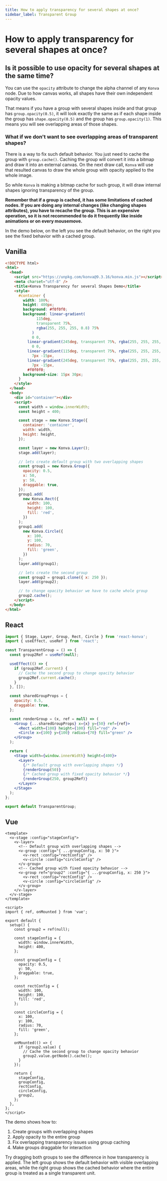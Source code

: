```yaml
---
title: How to apply transparency for several shapes at once?
sidebar_label: Transparent Group
---
```


# How to apply transparency for several shapes at once?

## Is it possible to use opacity for several shapes at the same time?

You can use the `opacity` attribute to change the alpha channel of any `Konva` node. Due to how canvas works, all shapes have their own independent opacity values.

That means if you have a group with several shapes inside and that group has `group.opacity(0.5)`, it will look exactly the same as if each shape inside the group has `shape.opacity(0.5)` and the group has `group.opacity(1)`. This means you will see overlapping areas of those shapes.

### What if we don't want to see overlapping areas of transparent shapes?

There is a way to fix such default behavior. You just need to cache the group with `group.cache()`. Caching the group will convert it into a bitmap and draw it into an external canvas. On the next draw call, `Konva` will use that resulted canvas to draw the whole group with opacity applied to the whole image.

So while `Konva` is making a bitmap cache for such group, it will draw internal shapes ignoring transparency of the group.

**Remember that if a group is cached, it has some limitations of cached nodes. If you are doing any internal changes (like changing shapes attributes), you have to recache the group. This is an expensive operation, so it is not recommended to do it frequently like inside animations or on every mousemove.**

In the demo below, on the left you see the default behavior, on the right you see the fixed behavior with a cached group.

## Vanilla

```html
<!DOCTYPE html>
<html>
  <head>
    <script src="https://unpkg.com/konva@9.3.16/konva.min.js"></script>
    <meta charset="utf-8" />
    <title>Konva Transparency for several Shapes Demo</title>
    <style>
      #container {
        width: 100%;
        height: 400px;
        background: #f0f0f0;
        background: linear-gradient(
              115deg,
              transparent 75%,
              rgba(255, 255, 255, 0.8) 75%
            )
            0 0,
          linear-gradient(245deg, transparent 75%, rgba(255, 255, 255, 0.8) 75%)
            0 0,
          linear-gradient(115deg, transparent 75%, rgba(255, 255, 255, 0.8) 75%)
            7px -15px,
          linear-gradient(245deg, transparent 75%, rgba(255, 255, 255, 0.8) 75%)
            7px -15px,
          #f0f0f0;
        background-size: 15px 30px;
      }
    </style>
  </head>
  <body>
    <div id="container"></div>
    <script>
      const width = window.innerWidth;
      const height = 400;

      const stage = new Konva.Stage({
        container: 'container',
        width: width,
        height: height,
      });

      const layer = new Konva.Layer();
      stage.add(layer);

      // lets create default group with two overlapping shapes
      const group1 = new Konva.Group({
        opacity: 0.5,
        x: 50,
        y: 50,
        draggable: true,
      });
      group1.add(
        new Konva.Rect({
          width: 100,
          height: 100,
          fill: 'red',
        })
      );
      group1.add(
        new Konva.Circle({
          x: 100,
          y: 100,
          radius: 70,
          fill: 'green',
        })
      );
      layer.add(group1);

      // lets create the second group
      const group2 = group1.clone({ x: 250 });
      layer.add(group2);

      // to change opacity behavior we have to cache whole group
      group2.cache();
    </script>
  </body>
</html>
```

## React

```jsx
import { Stage, Layer, Group, Rect, Circle } from 'react-konva';
import { useEffect, useRef } from 'react';

const TransparentGroup = () => {
  const group2Ref = useRef(null);

  useEffect(() => {
    if (group2Ref.current) {
      // Cache the second group to change opacity behavior
      group2Ref.current.cache();
    }
  }, []);

  const sharedGroupProps = {
    opacity: 0.5,
    draggable: true,
  };

  const renderGroup = (x, ref = null) => (
    <Group {...sharedGroupProps} x={x} y={50} ref={ref}>
      <Rect width={100} height={100} fill="red" />
      <Circle x={100} y={100} radius={70} fill="green" />
    </Group>
  );

  return (
    <Stage width={window.innerWidth} height={400}>
      <Layer>
        {/* Default group with overlapping shapes */}
        {renderGroup(50)}
        {/* Cached group with fixed opacity behavior */}
        {renderGroup(250, group2Ref)}
      </Layer>
    </Stage>
  );
};

export default TransparentGroup;
```

## Vue

```vue
<template>
  <v-stage :config="stageConfig">
    <v-layer>
      <!-- Default group with overlapping shapes -->
      <v-group :config="{ ...groupConfig, x: 50 }">
        <v-rect :config="rectConfig" />
        <v-circle :config="circleConfig" />
      </v-group>
      <!-- Cached group with fixed opacity behavior -->
      <v-group ref="group2" :config="{ ...groupConfig, x: 250 }">
        <v-rect :config="rectConfig" />
        <v-circle :config="circleConfig" />
      </v-group>
    </v-layer>
  </v-stage>
</template>

<script>
import { ref, onMounted } from 'vue';

export default {
  setup() {
    const group2 = ref(null);

    const stageConfig = {
      width: window.innerWidth,
      height: 400,
    };

    const groupConfig = {
      opacity: 0.5,
      y: 50,
      draggable: true,
    };

    const rectConfig = {
      width: 100,
      height: 100,
      fill: 'red',
    };

    const circleConfig = {
      x: 100,
      y: 100,
      radius: 70,
      fill: 'green',
    };

    onMounted(() => {
      if (group2.value) {
        // Cache the second group to change opacity behavior
        group2.value.getNode().cache();
      }
    });

    return {
      stageConfig,
      groupConfig,
      rectConfig,
      circleConfig,
      group2,
    };
  },
};
</script>
```

The demo shows how to:
1. Create groups with overlapping shapes
2. Apply opacity to the entire group
3. Fix overlapping transparency issues using group caching
4. Make groups draggable for interaction

Try dragging both groups to see the difference in how transparency is applied. The left group shows the default behavior with visible overlapping areas, while the right group shows the cached behavior where the entire group is treated as a single transparent unit. 